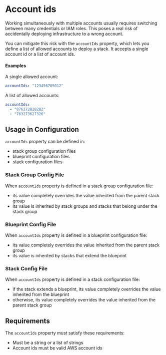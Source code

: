 # Account ids

Working simultaneously with multiple accounts usually requires switching between many credentials or IAM roles. This poses a real risk of accidentally deploying infrastructure to a wrong account.

You can mitigate this risk with the `accountIds` property, which lets you define a list of allowed accounts to deploy a stack. It accepts a single account id or a list of account ids.

#### Examples

A single allowed account:

```yaml
accountIds: "123456789012"
```

A list of allowed accounts:

```yaml
accountIds:
  - "876272828282"
  - "763273627326"
```

## Usage in Configuration

`accountIds` property can be defined in:

- stack group configuration files
- blueprint configuration files
- stack configuration files

### Stack Group Config File

When `accountIds` property is defined in a stack group configuration file: 

- its value completely overrides the value inherited from the parent stack group
- its value is inherited by stack groups and stacks that belong under the stack group

### Blueprint Config File 

When `accountIds` property is defined in a blueprint configuration file:

- its value completely overrides the value inherited from the parent stack group
- its value is inherited by stacks that extend the blueprint

### Stack Config File

When `accountIds` property is defined in a stack configuration file:

- if the stack extends a blueprint, its value completely overrides the value inherited from the blueprint
- otherwise, its value completely overrides the value inherited from the parent stack group

## Requirements

The `accountIds` property must satisfy these requirements:

- Must be a string or a list of strings
- Account ids must be valid AWS account ids